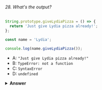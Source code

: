 ###### 28. What's the output?

```javascript
String.prototype.giveLydiaPizza = () => {
  return 'Just give Lydia pizza already!';
};

const name = 'Lydia';

console.log(name.giveLydiaPizza());
```

- A: `"Just give Lydia pizza already!"`
- B: `TypeError: not a function`
- C: `SyntaxError`
- D: `undefined`

<details>
<summary>
<b>Answer</b>
</summary>

#### Answer: A

`String` is a built-in constructor, which we can add properties to. I just added a method to its prototype. Primitive strings are automatically converted into a string object, generated by the string prototype function. So, all strings (string objects) have access to that method!

</details>
